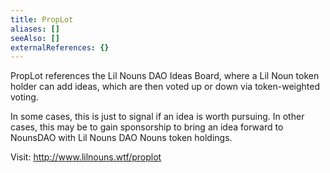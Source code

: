 ```yaml
---
title: PropLot
aliases: []
seeAlso: []
externalReferences: {}
---
```




PropLot references the Lil Nouns DAO Ideas Board, where a Lil Noun token holder can add ideas, which are then voted up or down via token-weighted voting.&#x20;

In some cases, this is just to signal if an idea is worth pursuing. In other cases, this may be to gain sponsorship to bring an idea forward to NounsDAO with Lil Nouns DAO Nouns token holdings.

Visit: http://www.lilnouns.wtf/proplot
